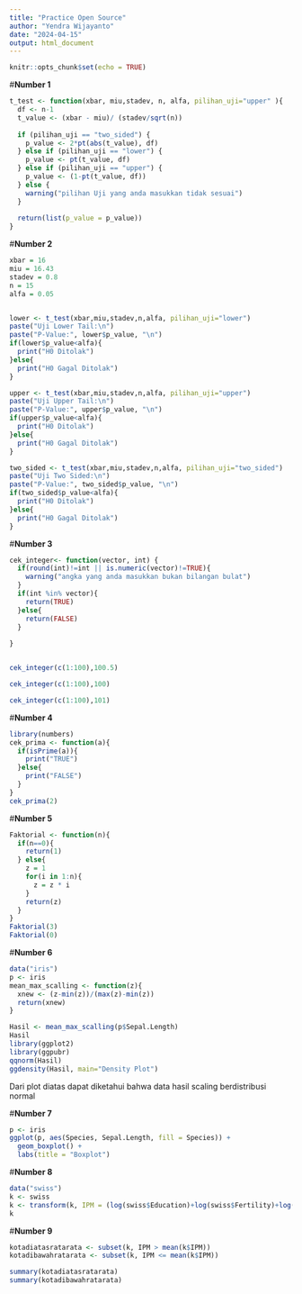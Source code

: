 ---
title: "Practice Open Source"
author: "Yendra Wijayanto"
date: "2024-04-15"
output: html_document
---

```{r setup, include=FALSE}
knitr::opts_chunk$set(echo = TRUE)
```



#**Number 1**
```{r}
t_test <- function(xbar, miu,stadev, n, alfa, pilihan_uji="upper" ){
  df <- n-1
  t_value <- (xbar - miu)/ (stadev/sqrt(n))
  
  if (pilihan_uji == "two_sided") {
    p_value <- 2*pt(abs(t_value), df)
  } else if (pilihan_uji == "lower") {
    p_value <- pt(t_value, df)
  } else if (pilihan_uji == "upper") {
    p_value <- (1-pt(t_value, df))
  } else {
    warning("pilihan Uji yang anda masukkan tidak sesuai")
  }
  
  return(list(p_value = p_value))
}
```

#**Number 2**
```{r}
xbar = 16
miu = 16.43
stadev = 0.8
n = 15
alfa = 0.05


lower <- t_test(xbar,miu,stadev,n,alfa, pilihan_uji="lower")
paste("Uji Lower Tail:\n")
paste("P-Value:", lower$p_value, "\n")
if(lower$p_value<alfa){
  print("H0 Ditolak")
}else{
  print("H0 Gagal Ditolak")
}

upper <- t_test(xbar,miu,stadev,n,alfa, pilihan_uji="upper")
paste("Uji Upper Tail:\n")
paste("P-Value:", upper$p_value, "\n")
if(upper$p_value<alfa){
  print("H0 Ditolak")
}else{
  print("H0 Gagal Ditolak")
}

two_sided <- t_test(xbar,miu,stadev,n,alfa, pilihan_uji="two_sided")
paste("Uji Two Sided:\n")
paste("P-Value:", two_sided$p_value, "\n")
if(two_sided$p_value<alfa){
  print("H0 Ditolak")
}else{
  print("H0 Gagal Ditolak")
}
```


#**Number 3**
```{r}
cek_integer<- function(vector, int) {
  if(round(int)!=int || is.numeric(vector)!=TRUE){
    warning("angka yang anda masukkan bukan bilangan bulat")
  }
  if(int %in% vector){
    return(TRUE)
  }else{
    return(FALSE)
  }
  
}


cek_integer(c(1:100),100.5)

cek_integer(c(1:100),100)

cek_integer(c(1:100),101)
```


#**Number 4**
```{r}
library(numbers)
cek_prima <- function(a){
  if(isPrime(a)){
    print("TRUE")
  }else{
    print("FALSE")
  }
}
cek_prima(2)
```

#**Number 5**
```{r}
Faktorial <- function(n){
  if(n==0){
    return(1)
  } else{
    z = 1
    for(i in 1:n){
      z = z * i
    }
    return(z)
  }
}
Faktorial(3)
Faktorial(0)
```
#**Number 6**
```{r}
data("iris")
p <- iris
mean_max_scalling <- function(z){
  xnew <- (z-min(z))/(max(z)-min(z))
  return(xnew)
}

Hasil <- mean_max_scalling(p$Sepal.Length)
Hasil
library(ggplot2)
library(ggpubr)
qqnorm(Hasil)
ggdensity(Hasil, main="Density Plot")

```

Dari plot diatas dapat diketahui bahwa data hasil scaling berdistribusi normal

#**Number 7**
```{r}
p <- iris
ggplot(p, aes(Species, Sepal.Length, fill = Species)) +
  geom_boxplot() +
  labs(title = "Boxplot")
```

#**Number 8**
```{r}
data("swiss")
k <- swiss
k <- transform(k, IPM = (log(swiss$Education)+log(swiss$Fertility)+log(swiss$Agriculture))^(1/3)*10)
k
```

#**Number 9**
```{r}
kotadiatasratarata <- subset(k, IPM > mean(k$IPM))
kotadibawahratarata <- subset(k, IPM <= mean(k$IPM))

summary(kotadiatasratarata)
summary(kotadibawahratarata)

```






